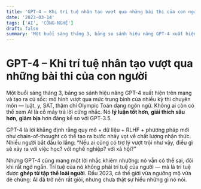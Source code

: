 ```yaml
---
title: 'GPT-4 – Khi trí tuệ nhân tạo vượt qua những bài thi của con người'
date: '2023-03-14'
tags: ['AI', 'CÔNG-NGHỆ']
draft: false
summary: 'Một buổi sáng tháng 3, bảng so sánh hiệu năng GPT-4 xuất hiện trên mạng và tạo ra cú sốc: mô hình vư'
---
```


# GPT-4 – Khi trí tuệ nhân tạo vượt qua những bài thi của con người

Một buổi sáng tháng 3, bảng so sánh hiệu năng GPT-4 xuất hiện trên mạng và tạo ra cú sốc: mô hình vượt qua mức trung bình của nhiều kỳ thi chuyên môn — luật, y, SAT, thậm chí Olympic Toán dạng ngôn ngữ. Không ai còn có thể xem AI là cỗ máy trả lời cứng nhắc. Nó **lý luận tốt hơn**, **giải thích sâu hơn**, **giảm bịa** hơn đáng kể so với GPT-3.5.

GPT-4 là lời khẳng định rằng quy mô + dữ liệu + RLHF + phương pháp mới như chain-of-thought có thể tạo ra bước nhảy vọt về chất lượng nhận thức. Nhiều người bắt đầu lo lắng: “Nếu ai cũng có trợ lý vượt trội như vậy, điều gì sẽ xảy ra với việc học? với nghề nghiệp? với xã hội?”

Nhưng GPT-4 cũng mang một lời nhắc khiêm nhường: nó vẫn có thể sai, đôi khi rất ngớ ngẩn. Trí tuệ của nó không phải trí tuệ của người — mà là trí tuệ được **ghép từ tập thể loài người**. Đầu 2023, cả thế giới vừa ngưỡng mộ vừa dè chừng: AI đã trở nên rất giỏi, nhưng chưa thật sự hiểu những gì nó nói.